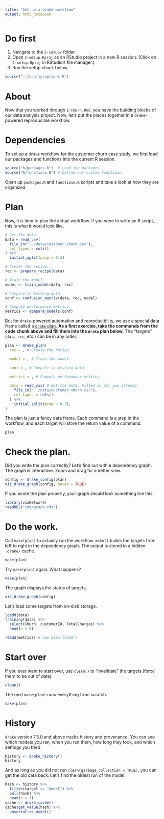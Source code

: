 ```yaml
---
title: "Set up a drake workflow"
output: html_notebook
---
```


# Do first

1. Navigate to the `2-setup/` folder.
2. Open `2-setup.Rproj` as an RStudio project in a new R session. (Click on `2-setup.Rproj` in RStudio's file manager.)
3. Run the setup chunk below.

```r
source("../config/options.R")
```

# About

Now that you worked through `1-churn.Rmd`, you have the building blocks of our data analysis project. Now, let's put the pieces together in a `drake`-powered reproducible workflow.

# Dependencies

To set up a `drake` workflow for the customer churn case study, we first load our packages and functions into the current R session.

```r
source("R/packages.R")  # Load the packages.
source("R/functions.R") # Define our custom functions.
```

 Open up `packages.R` and `functions.R` scripts and take a look at how they are organized.

# Plan

Now, it is time to plan the actual workflow. If you were to write an R script, this is what it would look like.

```r
# Get the data.
data = read_csv(
  file_in("../data/customer_churn.csv"),
  col_types = cols()
) %>%
  initial_split(prop = 0.3)

# Create the recipe.
rec <- prepare_recipe(data)

# Train the model.
model <- train_model(data, rec)

# Compare to testing data.
conf <- confusion_matrix(data, rec, model)

# Compute performance metrics.
metrics <- compare_models(conf)
```

But for `drake`-powered automation and reproducibility, we use a special data frame called a [`drake` plan](https://ropenscilabs.github.io/drake-manual/plans.html). **As a first exercise, take the commands from the code chunk above and fill them into the `drake` plan below.** The "targets" (`data`, `rec`, etc.) can be in any order.

```r
plan <- drake_plan(
  rec = , # Create the recipe.

  model = , # Train the model.

  conf = , # Compare to testing data.

  metrics = , # Compute performance metrics.
    
  data = read_csv( # Get the data. Filled in for you already.
    file_in("../data/customer_churn.csv"),
    col_types = cols()
  ) %>%
    initial_split(prop = 0.3),
)
```

The plan is just a fancy data frame. Each command is a step in the workflow, and each target will store the return value of a command. 

```r
plan
```

# Check the plan.

Did you write the plan correctly? Let's find out with a dependency graph. The graph is interactive. Zoom and drag for a better view.

```r
config <- drake_config(plan)
vis_drake_graph(config, hover = TRUE)
```

If you wrote the plan properly, your graph should look something like this.

```r
library(visNetwork)
readRDS("img/graph.rds")
```

# Do the work.

Call `make(plan)` to actually run the workflow. `make()` builds the targets from left to right in the dependency graph. The output is stored in a hidden `.drake/` cache.

```r
make(plan)
```

Try `make(plan)` again. What happens?

```r
make(plan)
```

The graph displays the status of targets.

```r
vis_drake_graph(config)
```

Let's load some targets from on-disk storage.

```r
loadd(data)
training(data) %>%
  select(Churn, customerID, TotalCharges) %>%
  head(n = 6)
```

```r
readd(metrics) # see also loadd()
```

# Start over

If you ever want to start over, use `clean()` to "invalidate" the targets (force them to be out of date).

```r
clean()
```

The next `make(plan)` runs everything from scratch.

```r
make(plan)
```

# History

`drake` version 7.5.0 and above tracks history and provenance. You can see which models you ran, when you ran them, how long they took, and which settings you tried.

```r
history <- drake_history()
history
```

And as long as you did not run `clean(garbage_collection = TRUE)`, you can get the old data back. Let's find the oldest run of the model.

```r
hash <- history %>%
  filter(target == "model") %>%
  pull(hash) %>%
  head(n = 1)
cache <- drake_cache()
cache$get_value(hash) %>%
  unserialize_model()
```
